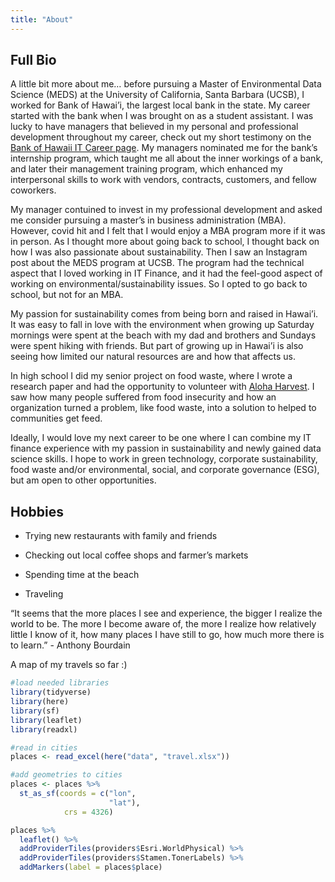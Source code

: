 ```yaml
---
title: "About"
---
```


::: panel-tabset
## Full Bio

A little bit more about me... before pursuing a Master of Environmental Data Science (MEDS) at the University of California, Santa Barbara (UCSB), I worked for Bank of Hawai'i, the largest local bank in the state. My career started with the bank when I was brought on as a student assistant. I was lucky to have managers that believed in my personal and professional development throughout my career, check out my short testimony on the [Bank of Hawaii IT Career page](https://www.boh.com/careers/information-technology). My managers nominated me for the bank's internship program, which taught me all about the inner workings of a bank, and later their management training program, which enhanced my interpersonal skills to work with vendors, contracts, customers, and fellow coworkers.

My manager contuined to invest in my professional development and asked me consider pursuing a master's in business administration (MBA). However, covid hit and I felt that I would enjoy a MBA program more if it was in person. As I thought more about going back to school, I thought back on how I was also passionate about sustainability. Then I saw an Instagram post about the MEDS program at UCSB. The program had the technical aspect that I loved working in IT Finance, and it had the feel-good aspect of working on environmental/sustainability issues. So I opted to go back to school, but not for an MBA.

My passion for sustainability comes from being born and raised in Hawai'i. It was easy to fall in love with the environment when growing up Saturday mornings were spent at the beach with my dad and brothers and Sundays were spent hiking with friends. But part of growing up in Hawai'i is also seeing how limited our natural resources are and how that affects us. 

In high school I did my senior project on food waste, where I wrote a research paper and had the opportunity to volunteer with [Aloha Harvest](https://alohaharvest.org/past-present-future/). I saw how many people suffered from food insecurity and how an organization turned a problem, like food waste, into a solution to helped to communities get feed.

Ideally, I would love my next career to be one where I can combine my IT finance experience with my passion in sustainability and newly gained data science skills. I hope to work in green technology, corporate sustainability, food waste and/or environmental, social, and corporate governance (ESG), but am open to other opportunities.

## Hobbies

-   Trying new restaurants with family and friends

-   Checking out local coffee shops and farmer's markets

-   Spending time at the beach

-   Traveling

"It seems that the more places I see and experience, the bigger I realize the world to be. The more I become aware of, the more I realize how relatively little I know of it, how many places I have still to go, how much more there is to learn." - Anthony Bourdain

A map of my travels so far :)

```r
#load needed libraries
library(tidyverse)
library(here)
library(sf)
library(leaflet)
library(readxl)

#read in cities
places <- read_excel(here("data", "travel.xlsx"))

#add geometries to cities
places <- places %>% 
  st_as_sf(coords = c("lon",
                      "lat"),
            crs = 4326)

places %>% 
  leaflet() %>% 
  addProviderTiles(providers$Esri.WorldPhysical) %>% 
  addProviderTiles(providers$Stamen.TonerLabels) %>% 
  addMarkers(label = places$place)


```
:::
